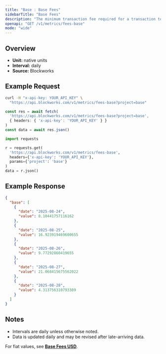 ```yaml
---
title: "Base : Base Fees"
sidebarTitle: "Base Fees"
description: "The minimum transaction fee required for a transaction to be included in a block"
openapi: "GET /v1/metrics/fees-base"
mode: "wide"
---
```


## Overview

- **Unit:** native units
- **Interval:** daily
- **Source:** Blockworks

## Example Request

<CodeGroup>

```bash cURL
curl -H "x-api-key: YOUR_API_KEY" \
  "https://api.blockworks.com/v1/metrics/fees-base?project=base"
```

```typescript TypeScript
const res = await fetch(
  'https://api.blockworks.com/v1/metrics/fees-base?project=base',
  { headers: { 'x-api-key': 'YOUR_API_KEY' } }
)
const data = await res.json()
```

```python Python
import requests

r = requests.get(
  'https://api.blockworks.com/v1/metrics/fees-base',
  headers={'x-api-key': 'YOUR_API_KEY'},
  params={'project': 'base'}
)
data = r.json()
```

</CodeGroup>

## Example Response

```json
{
  "base": [
    {
      "date": "2025-08-24",
      "value": 8.10441757116162
    },
    {
      "date": "2025-08-25",
      "value": 16.923919469600655
    },
    {
      "date": "2025-08-26",
      "value": 9.77292860419655
    },
    {
      "date": "2025-08-27",
      "value": 21.068415675562022
    },
    {
      "date": "2025-08-28",
      "value": 4.313756310793389
    }
  ]
}
```

## Notes
- Intervals are daily unless otherwise noted.
- Data is updated daily and may be revised after late-arriving data.


<Note>For fiat values, see **[Base Fees USD](./fees-base-usd)**.</Note>
